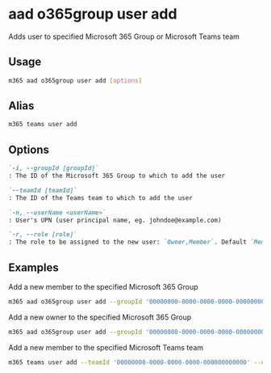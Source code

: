 
# aad o365group user add

Adds user to specified Microsoft 365 Group or Microsoft Teams team

## Usage

```sh
m365 aad o365group user add [options]
```

## Alias

```sh
m365 teams user add
```

## Options

```md definition-list
`-i, --groupId [groupId]`
: The ID of the Microsoft 365 Group to which to add the user

`--teamId [teamId]`
: The ID of the Teams team to which to add the user

`-n, --userName <userName>`
: User's UPN (user principal name, eg. johndoe@example.com)

`-r, --role [role]`
: The role to be assigned to the new user: `Owner,Member`. Default `Member`
```

<Global />

## Examples

Add a new member to the specified Microsoft 365 Group

```sh
m365 aad o365group user add --groupId '00000000-0000-0000-0000-000000000000' --userName 'anne.matthews@contoso.onmicrosoft.com'
```

Add a new owner to the specified Microsoft 365 Group

```sh
m365 aad o365group user add --groupId '00000000-0000-0000-0000-000000000000' --userName 'anne.matthews@contoso.onmicrosoft.com' --role Owner
```

Add a new member to the specified Microsoft Teams team

```sh
m365 teams user add --teamId '00000000-0000-0000-0000-000000000000' --userName 'anne.matthews@contoso.onmicrosoft.com'
```
